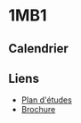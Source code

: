 # 1MB1

## Calendrier


<CurrentCalendar>
  <Calendar />
</CurrentCalendar>

## Liens

- [Plan d'études](https://www.vd.ch/fileadmin/user_upload/organisation/dfj/dgep/dgep_fichiers_pdf/DGEP_brochure_EM_web.pdf#DGEP_brochure_EM_2024_WEB_corr2.indd%3A.78832%3A9401)
- [Brochure](https://gypad.ch/wp-content/uploads/2024/05/Brochure_EMBi_2024-25_Site-GypAd_15.03.2024.pdf)
